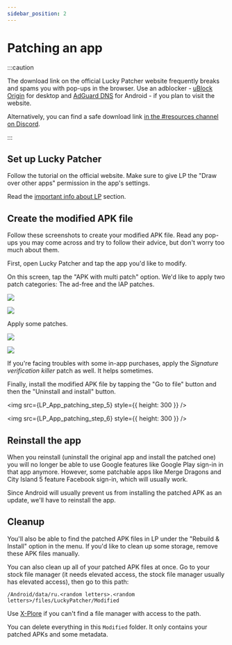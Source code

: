 ```yaml
---
sidebar_position: 2
---
```



# Patching an app

:::caution

The download link on the official Lucky Patcher website frequently breaks and spams you with pop-ups in the browser. Use an adblocker - [uBlock Origin](https://ublockorigin.com) for desktop and [AdGuard DNS](https://adguard-dns.io/en/public-dns.html) for Android - if you plan to visit the website.

Alternatively, you can find a safe download link [in the #resources channel on Discord](https://discord.gg/RS5ddYf7mw).

:::

## Set up Lucky Patcher

Follow the tutorial on the official website. Make sure to give LP the "Draw over other apps" permission in the app's settings.

Read the [important info about LP](/docs/lp-info.md) section.

## Create the modified APK file

Follow these screenshots to create your modified APK file. Read any pop-ups you may come across and try to follow their advice, but don't worry too much about them.

First, open Lucky Patcher and tap the app you'd like to modify.

On this screen, tap the "APK with multi patch" option. We'd like to apply two patch categories: The ad-free and the IAP patches.

![](/img/create_modified_apk.jpg)

![](/img/rebuild_categories_selection.jpg)

Apply some patches.

![](/img/ad_patches.jpg)

![](/img/iap_patches.jpg)

If you're facing troubles with some in-app purchases, apply the _Signature verification killer_ patch as well. It helps sometimes.

Finally, install the modified APK file by tapping the "Go to file" button and then the "Uninstall and install" button.

<img src={LP_App_patching_step_5} style={{ height: 300 }} />

<img src={LP_App_patching_step_6} style={{ height: 300 }} />

## Reinstall the app

When you reinstall (uninstall the original app and install the patched one) you will no longer be able to use Google features like Google Play sign-in in that app anymore. However, some patchable apps like Merge Dragons and City Island 5 feature Facebook sign-in, which will usually work.

Since Android will usually prevent us from installing the patched APK as an update, we'll have to reinstall the app.

## Cleanup

You'll also be able to find the patched APK files in LP under the "Rebuild & Install" option in the menu. If you'd like to clean up some storage, remove these APK files manually.

You can also clean up all of your patched APK files at once. Go to your stock file manager (it needs elevated access, the stock file manager usually has elevated access), then go to this path:

`/Android/data/ru.<random letters>.<random letters>/files/LuckyPatcher/Modified`

Use [X-Plore](https://play.google.com/store/apps/details?id=com.lonelycatgames.Xplore) if you can't find a file manager with access to the path.

You can delete everything in this `Modified` folder. It only contains your patched APKs and some metadata.
